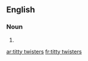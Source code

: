 ==English==

===Noun===
{{head|en|plural}}

# {{plural of|titty twister|lang=en|nocat=1}}

[[ar:titty twisters]]
[[fr:titty twisters]]